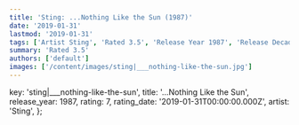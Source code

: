 ```yaml
---
title: 'Sting: ...Nothing Like the Sun (1987)'
date: '2019-01-31'
lastmod: '2019-01-31'
tags: ['Artist Sting', 'Rated 3.5', 'Release Year 1987', 'Release Decade 1980']
summary: 'Rated 3.5'
authors: ['default']
images: ['/content/images/sting|___nothing-like-the-sun.jpg']
---
```


  key: 'sting|___nothing-like-the-sun',
  title: '...Nothing Like the Sun',
  release_year: 1987,
  rating: 7,
  rating_date: '2019-01-31T00:00:00.000Z',
  artist: 'Sting',
};

<MusicRating data={data} />

